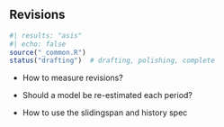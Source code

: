 ## Revisions

```r
#| results: "asis"
#| echo: false
source("_common.R")
status("drafting")  # drafting, polishing, complete
```

- How to measure revisions?

- Should a model be re-estimated each period?

- How to use the slidingspan and history spec

